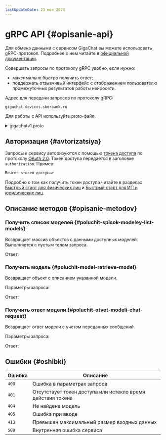 ```yaml
---
lastUpdateDate: 23 мая 2024
---
```

 
# gRPC API {#opisanie-api}

Для обмена данными с сервисом GigaChat вы можете использовать gRPC-протокол. Подробнее о нем читайте в [официальной документации](https://grpc.io/).

Совершать запросы по протоколу gRPC удобно, если нужно:

* максимально быстро получить ответ;
* поддержать отзывчивый интерфейс с отображением пользователю промежуточных результатов работы нейросети.

Адрес для передачи запросов по протоколу gRPC:

```default
gigachat.devices.sberbank.ru
```

Для работы с API используйте proto-файл.

<details>
  <summary>gigachatv1.proto</summary>

```csharp
syntax = "proto3";
 
package gigachat.v1;
 
option go_package = "./;protocol";
 
service ChatService {
  rpc Chat (ChatRequest) returns (ChatResponse);
  rpc ChatStream (ChatRequest) returns (stream ChatResponse);
}
 
message ChatRequest {
  ChatOptions options = 1;
  string model = 2;
  repeated Message messages = 3;
}
 
message ChatOptions {
  float temperature = 1;
  float top_p = 2;
  int32 max_alternatives = 3;
  int32 max_tokens = 4;
  float repetition_penalty = 5;
  float update_interval = 6;
  repeated string flags = 7;
}
 
message Message {
  string role = 1;
  string content = 2;
  string unprocessed_content = 3;
}
 
message ChatResponse {
  repeated Alternative alternatives = 1;
  Usage usage = 2;
  ModelInfo model_info = 3;
  int64 timestamp = 4;
}
 
message Alternative {
  Message message = 1;
  string finish_reason = 2;
  int32 index = 3;
}
 
message Usage {
  int32 prompt_tokens = 1;
  int32 completion_tokens = 2;
  int32 total_tokens = 3;
}
 
message ModelInfo {
  string name = 1;
  string version = 2;
}
 
 
service ModelsService {
  rpc ListModels (ListModelsRequest) returns (ListModelsResponse);
  rpc RetrieveModel (RetrieveModelRequest) returns (RetrieveModelResponse);
}
 
message ListModelsRequest {}
 
message ListModelsResponse {
  repeated Model models = 1;
}
 
message Model {
 string name = 1;
 string object = 2;
 string owned_by = 3;
}
 
message RetrieveModelRequest {
  string name = 1;
}
 
message RetrieveModelResponse {
  Model model = 1;
}
```

</details>

## Авторизация {#avtorizatsiya}

Запросы к сервису авторизуются с помощью [токена доступа](/ru/gigachat/api/reference/rest/gigachat-api#poluchenie-tokena-dostupa-i-avtorizatsiya-zaprosov) по протоколу [OAuth 2.0](https://datatracker.ietf.org/doc/html/rfc6749). Токен доступа передается в заголовке `authorization`.
Пример:

```default
Bearer <токен доступа>
```

Подробно о том как получить токен доступа читайте в разделах [Быстрый старт для физических лиц](/ru/gigachat/individuals-quickstart) и [Быстрый старт для ИП и юридических лиц](/ru/gigachat/legal-quickstart).

## Описание методов {#opisanie-metodov}

### Получить список моделей {#poluchit-spisok-modeley-list-models}

Возвращает массив объектов с данными доступных моделей.
Выполняется с пустым телом запроса.

Ответ:

<Tabs>
<TabItem value="example" label="Пример" default>
  <ApiSchema id="gigachat-grpc" pointer="#/components/schemas/Models" example />
</TabItem>
<TabItem value="schema" label="Описание" >
  <ApiSchema id="gigachat-grpc" pointer="#/components/schemas/Models" schema expandSchemaFields />
</TabItem>
</Tabs>

### Получить модель {#poluchit-model-retrieve-model}

Возвращает объект с описанием указанной модели.

Параметры запроса:

<ApiSchema id="gigachat-grpc" pointer="#/components/schemas/ModelId" schema expandSchemaFields />

Ответ:

<Tabs>
<TabItem value="example" label="Пример" default>
  <ApiSchema id="gigachat-grpc" pointer="#/components/schemas/Model" example />
</TabItem>
<TabItem value="schema" label="Описание" >
  <ApiSchema id="gigachat-grpc" pointer="#/components/schemas/Model" schema expandSchemaFields />
</TabItem>
</Tabs>

### Получить ответ модели {#poluchit-otvet-modeli-chat-request}

Возвращает ответ модели с учетом переданных сообщений.

Параметры запроса:

<ApiSchema id="gigachat-grpc" pointer="#/components/schemas/Chat" schema expandSchemaFields />

Ответ:

<Tabs>
<TabItem value="example" label="Пример" default>
  <ApiSchema id="gigachat-grpc" pointer="#/components/schemas/ChatCompletion" example />
</TabItem>
<TabItem value="schema" label="Описание" >
  <ApiSchema id="gigachat-grpc" pointer="#/components/schemas/ChatCompletion" schema expandSchemaFields />
</TabItem>
</Tabs>


## Ошибки {#oshibki}

| Ошибка                       | Описание                              |
|------------------------------|---------------------------------------|
|         `400`                |  Ошибка в параметрах запроса          |
|         `401`                |  Отсутствует токен доступа или истекло время действия токена |
|         `404`                |  Не найдена модель                    |
|         `405`                |  Ошибка при вводе                     |
|         `413`                |  Превышен максимальный размер входных данных |
|         `500`                |  Внутренняя ошибка сервиса            |
